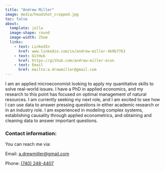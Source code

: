 ```yaml
---
title: "Andrew Miller"
image: media/headshot_cropped.jpg
toc: false
about: 
  template: jolla
  image-shape: round
  image-width: 25em
  links:
    - text: LinkedIn
      href: www.linkedin.com/in/andrew-miller-4b9b7763
    - text: GitHub
      href: https://github.com/andrew-miller-econ
    - text: Email
      href: mailto:a.drewmiller@gmail.com
---
```


I am an applied microeconomist looking to apply my quantitative skills to solve real-world issues. I have a PhD in applied economics, and my research to this point has focused on optimal management of natural resources. I am currently seeking my next role, and I am excited to see how I can use data to answer pressing questions in either academic research or in an industry role. I am experienced in modeling complex systems, establishing causality through applied econometrics, and obtaining and cleaning data to answer important questions.

### Contact information:

You can reach me via:

Email: [a.drewmiller\@gmail.com](mailto:a.drewmiller@gmail.com)

Phone: [(740) 248-4407](tel:+1-740-248-4407)

## 
